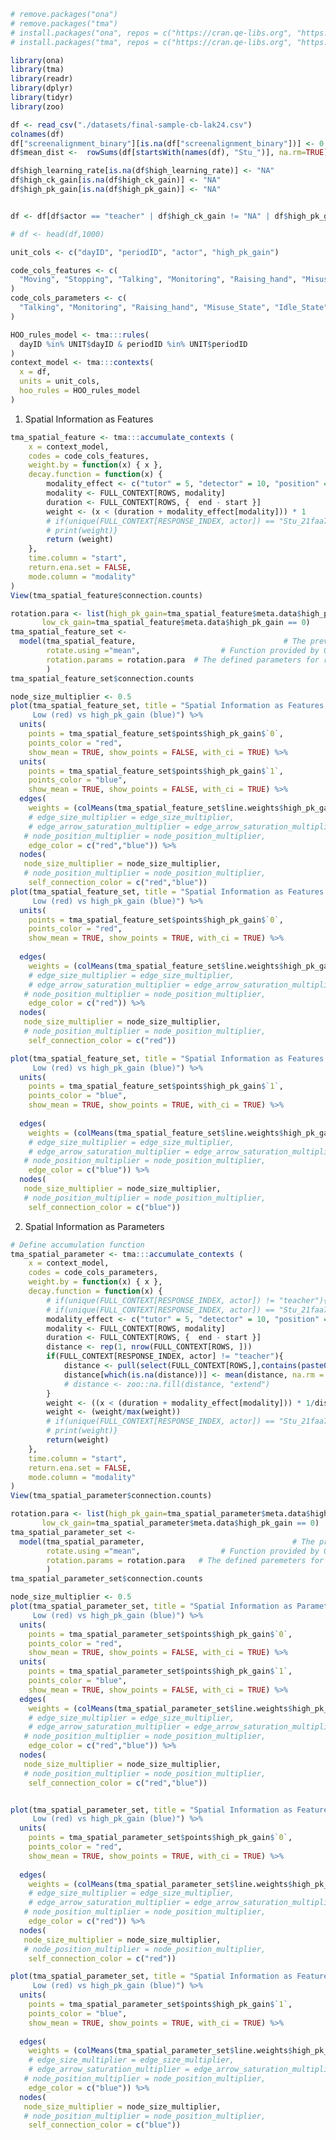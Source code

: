```r
# remove.packages("ona")
# remove.packages("tma")
# install.packages("ona", repos = c("https://cran.qe-libs.org", "https://cran.rstudio.org"))
# install.packages("tma", repos = c("https://cran.qe-libs.org", "https://cran.rstudio.org"))
```

```r
library(ona)
library(tma)
library(readr)
library(dplyr)
library(tidyr)
library(zoo)
```

```r
df <- read_csv("./datasets/final-sample-cb-lak24.csv")
colnames(df)
df["screenalignment_binary"][is.na(df["screenalignment_binary"])] <- 0
df$mean_dist <-  rowSums(df[startsWith(names(df), "Stu_")], na.rm=TRUE)

df$high_learning_rate[is.na(df$high_learning_rate)] <- "NA"
df$high_ck_gain[is.na(df$high_ck_gain)] <- "NA"
df$high_pk_gain[is.na(df$high_pk_gain)] <- "NA"


df <- df[df$actor == "teacher" | df$high_ck_gain != "NA" | df$high_pk_gain != "NA" | df$high_learning_rate != "NA",]

# df <- head(df,1000)
```
```r
unit_cols <- c("dayID", "periodID", "actor", "high_pk_gain")

code_cols_features <- c(
  "Moving", "Stopping", "Talking", "Monitoring", "Raising_hand", "Misuse_State", "Idle_State", "Inactive", "Questioning", "Struggle_State", "screenalignment_binary", "Incorrect_attempt","Correct_attempt" 
)
code_cols_parameters <- c(
  "Talking", "Monitoring", "Raising_hand", "Misuse_State", "Idle_State", "Inactive", "Questioning", "Struggle_State", "screenalignment_binary", "Incorrect_attempt","Correct_attempt" 
)

HOO_rules_model <- tma:::rules(
  dayID %in% UNIT$dayID & periodID %in% UNIT$periodID
)
context_model <- tma:::contexts(
  x = df,
  units = unit_cols,
  hoo_rules = HOO_rules_model
)
```


1. Spatial Information as Features
```r
tma_spatial_feature <- tma:::accumulate_contexts (
    x = context_model,
    codes = code_cols_features,
    weight.by = function(x) { x },
    decay.function = function(x) {
        modality_effect <- c("tutor" = 5, "detector" = 10, "position" = 15, "observation" = 20)
        modality <- FULL_CONTEXT[ROWS, modality]
        duration <- FULL_CONTEXT[ROWS, {  end - start }]
        weight <- (x < (duration + modality_effect[modality])) * 1
        # if(unique(FULL_CONTEXT[RESPONSE_INDEX, actor]) == "Stu_21faa7fce14fa69f7683c1c9371e5456"){
        # print(weight)}
        return (weight)
    },
    time.column = "start", 
    return.ena.set = FALSE,
    mode.column = "modality"
) 
View(tma_spatial_feature$connection.counts)
```
```r
rotation.para <- list(high_pk_gain=tma_spatial_feature$meta.data$high_pk_gain == 1,
       low_ck_gain=tma_spatial_feature$meta.data$high_pk_gain == 0)
tma_spatial_feature_set <-
  model(tma_spatial_feature,                                 # The previously run accumulation above
        rotate.using ="mean",                  # Function provided by ONA
        rotation.params = rotation.para  # The defined parameters for rotation
        )
tma_spatial_feature_set$connection.counts
```

```r
node_size_multiplier <- 0.5
plot(tma_spatial_feature_set, title = "Spatial Information as Features:
     Low (red) vs high_pk_gain (blue)") %>%
  units(
    points = tma_spatial_feature_set$points$high_pk_gain$`0`,
    points_color = "red",
    show_mean = TRUE, show_points = FALSE, with_ci = TRUE) %>%
  units(
    points = tma_spatial_feature_set$points$high_pk_gain$`1`,
    points_color = "blue",
    show_mean = TRUE, show_points = FALSE, with_ci = TRUE) %>%
  edges(
    weights = (colMeans(tma_spatial_feature_set$line.weights$high_pk_gain$`0`) - colMeans(tma_spatial_feature_set$line.weights$high_pk_gain$`1`)) ,
    # edge_size_multiplier = edge_size_multiplier,
    # edge_arrow_saturation_multiplier = edge_arrow_saturation_multiplier,
   # node_position_multiplier = node_position_multiplier,
    edge_color = c("red","blue")) %>%
  nodes(
   node_size_multiplier = node_size_multiplier,
   # node_position_multiplier = node_position_multiplier,
    self_connection_color = c("red","blue"))
plot(tma_spatial_feature_set, title = "Spatial Information as Features:
     Low (red) vs high_pk_gain (blue)") %>%
  units(
    points = tma_spatial_feature_set$points$high_pk_gain$`0`,
    points_color = "red",
    show_mean = TRUE, show_points = TRUE, with_ci = TRUE) %>%
 
  edges(
    weights = (colMeans(tma_spatial_feature_set$line.weights$high_pk_gain$`0`)) ,
    # edge_size_multiplier = edge_size_multiplier,
    # edge_arrow_saturation_multiplier = edge_arrow_saturation_multiplier,
   # node_position_multiplier = node_position_multiplier,
    edge_color = c("red")) %>%
  nodes(
   node_size_multiplier = node_size_multiplier,
   # node_position_multiplier = node_position_multiplier,
    self_connection_color = c("red"))

plot(tma_spatial_feature_set, title = "Spatial Information as Features:
     Low (red) vs high_pk_gain (blue)") %>%
  units(
    points = tma_spatial_feature_set$points$high_pk_gain$`1`,
    points_color = "blue",
    show_mean = TRUE, show_points = TRUE, with_ci = TRUE) %>%
 
  edges(
    weights = (colMeans(tma_spatial_feature_set$line.weights$high_pk_gain$`1`)) ,
    # edge_size_multiplier = edge_size_multiplier,
    # edge_arrow_saturation_multiplier = edge_arrow_saturation_multiplier,
   # node_position_multiplier = node_position_multiplier,
    edge_color = c("blue")) %>%
  nodes(
   node_size_multiplier = node_size_multiplier,
   # node_position_multiplier = node_position_multiplier,
    self_connection_color = c("blue"))
```
2. Spatial Information as Parameters
```r
# Define accumulation function
tma_spatial_parameter <- tma:::accumulate_contexts (
    x = context_model,
    codes = code_cols_parameters,
    weight.by = function(x) { x },
    decay.function = function(x) {
        # if(unique(FULL_CONTEXT[RESPONSE_INDEX, actor]) != "teacher"){browser()}
        # if(unique(FULL_CONTEXT[RESPONSE_INDEX, actor]) == "Stu_21faa7fce14fa69f7683c1c9371e5456"){browser()}
        modality_effect <- c("tutor" = 5, "detector" = 10, "position" = 15, "observation" = 20)
        modality <- FULL_CONTEXT[ROWS, modality]
        duration <- FULL_CONTEXT[ROWS, {  end - start }]
        distance <- rep(1, nrow(FULL_CONTEXT[ROWS, ]))
        if(FULL_CONTEXT[RESPONSE_INDEX, actor] != "teacher"){
            distance <- pull(select(FULL_CONTEXT[ROWS,],contains(paste0("i.",FULL_CONTEXT[ROWS, FULL_CONTEXT[RESPONSE_INDEX, actor]]))))
            distance[which(is.na(distance))] <- mean(distance, na.rm = TRUE)
            # distance <- zoo::na.fill(distance, "extend")
        }
        weight <- ((x < (duration + modality_effect[modality])) * 1/distance)
        weight <- (weight/max(weight))
        # if(unique(FULL_CONTEXT[RESPONSE_INDEX, actor]) == "Stu_21faa7fce14fa69f7683c1c9371e5456"){
        # print(weight)}
        return(weight)
    },
    time.column = "start", 
    return.ena.set = FALSE,
    mode.column = "modality"
) 
View(tma_spatial_parameter$connection.counts)

```

```r
rotation.para <- list(high_pk_gain=tma_spatial_parameter$meta.data$high_pk_gain == 1,
       low_ck_gain=tma_spatial_parameter$meta.data$high_pk_gain == 0)
tma_spatial_parameter_set <-
  model(tma_spatial_parameter,                                 # The previously run accumulation above
        rotate.using ="mean",                  # Function provided by ONA
        rotation.params = rotation.para   # The defined paremeters for rotation
        )
tma_spatial_parameter_set$connection.counts
```


```r
node_size_multiplier <- 0.5
plot(tma_spatial_parameter_set, title = "Spatial Information as Parameters:
     Low (red) vs high_pk_gain (blue)") %>%
  units(
    points = tma_spatial_parameter_set$points$high_pk_gain$`0`,
    points_color = "red",
    show_mean = TRUE, show_points = FALSE, with_ci = TRUE) %>%
  units(
    points = tma_spatial_parameter_set$points$high_pk_gain$`1`, 
    points_color = "blue",
    show_mean = TRUE, show_points = FALSE, with_ci = TRUE) %>%
  edges(
    weights = (colMeans(tma_spatial_parameter_set$line.weights$high_pk_gain$`0`) - colMeans(tma_spatial_parameter_set$line.weights$high_pk_gain$`1`)) ,
    # edge_size_multiplier = edge_size_multiplier,
    # edge_arrow_saturation_multiplier = edge_arrow_saturation_multiplier,
   # node_position_multiplier = node_position_multiplier,
    edge_color = c("red","blue")) %>%
  nodes(
   node_size_multiplier = node_size_multiplier,
   # node_position_multiplier = node_position_multiplier,
    self_connection_color = c("red","blue"))


plot(tma_spatial_parameter_set, title = "Spatial Information as Features:
     Low (red) vs high_pk_gain (blue)") %>%
  units(
    points = tma_spatial_parameter_set$points$high_pk_gain$`0`,
    points_color = "red",
    show_mean = TRUE, show_points = TRUE, with_ci = TRUE) %>%
 
  edges(
    weights = (colMeans(tma_spatial_parameter_set$line.weights$high_pk_gain$`0`)) ,
    # edge_size_multiplier = edge_size_multiplier,
    # edge_arrow_saturation_multiplier = edge_arrow_saturation_multiplier,
   # node_position_multiplier = node_position_multiplier,
    edge_color = c("red")) %>%
  nodes(
   node_size_multiplier = node_size_multiplier,
   # node_position_multiplier = node_position_multiplier,
    self_connection_color = c("red"))

plot(tma_spatial_parameter_set, title = "Spatial Information as Features:
     Low (red) vs high_pk_gain (blue)") %>%
  units(
    points = tma_spatial_parameter_set$points$high_pk_gain$`1`,
    points_color = "blue",
    show_mean = TRUE, show_points = TRUE, with_ci = TRUE) %>%
 
  edges(
    weights = (colMeans(tma_spatial_parameter_set$line.weights$high_pk_gain$`1`)) ,
    # edge_size_multiplier = edge_size_multiplier,
    # edge_arrow_saturation_multiplier = edge_arrow_saturation_multiplier,
   # node_position_multiplier = node_position_multiplier,
    edge_color = c("blue")) %>%
  nodes(
   node_size_multiplier = node_size_multiplier,
   # node_position_multiplier = node_position_multiplier,
    self_connection_color = c("blue"))
```

